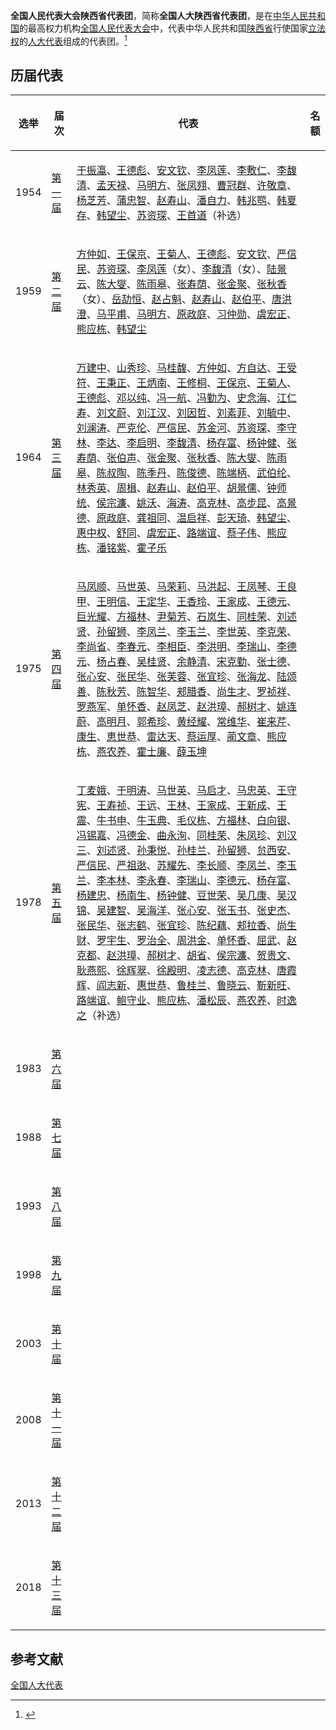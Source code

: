 {{Pathnav|全国人民代表大会|全国人民代表大会代表}}
{{Infobox constituency
|name              = 陕西省代表团
|type              = [[全国人民代表大会|全国人民代表大会]]
|constituency_link = 
|parl_name         = <!-- name of the law making body -->
|map1              = 
|map_size          = 
|image             = 
|map_entity        = 
|map_year          = 
|caption           = 
|district_label    = [[选区|选举单位]]
|district          = 
|region_label      = [[选举人|选举人]]数量
|region            = 
|population        = 
|electorate        = 
|towns             = 
|future            = 
|year              = 1954年
|abolished_label   = 
|abolished         = 
|members_label     = 代表团团长
|members           = 
|seats             = 
|elects_howmany    = 
|local_council_label = [[地方各级人民代表大会|省级人大]]
|local_council     = [[陕西省人民代表大会|陕西省人民代表大会]]
|next              = 
|previous          = 
|blank1_name       = 选举方式
|blank1_info       = 人大选举产生
}}
'''全国人民代表大会陕西省代表团'''，简称'''全国人大陕西省代表团'''，是在[[中华人民共和国|中华人民共和国]]的最高权力机构[[全国人民代表大会|全国人民代表大会]]中，代表中华人民共和国[[陕西省|陕西省]]行使国家[[立法权|立法权]]的[[人大代表|人大代表]]组成的代表团。<ref>{{Cite book|title=中华人民共和国职官志|author=何虎生, 李耀东, 向常福主编|publisher=中国社会出版社|year=2003|isbn=9787800883934|location=北京|pages=}}</ref>

== 历届代表 ==
{| class="wikitable"
|-
! style="width: 5%" |选举
! style="width: 8%" |届次
! 代表
! 名额
|-
! 1954
! [[第一届全国人民代表大会代表名单|第一届]]
| [[于振瀛|于振瀛]]、[[王德彪|王德彪]]、[[安文钦|安文钦]]、[[李凤莲|李凤莲]]、[[李敷仁|李敷仁]]、[[李馥清|李馥清]]、[[孟天禄|孟天禄]]、[[马明方|马明方]]、[[张凤翙|张凤翙]]、[[曹冠群|曹冠群]]、[[许敬章|许敬章]]、[[杨芝芳|杨芝芳]]、[[蒲忠智|蒲忠智]]、[[赵寿山|赵寿山]]、[[潘自力|潘自力]]、[[韩兆鹗|韩兆鹗]]、[[韩夏存|韩夏存]]、[[韩望尘|韩望尘]]、[[苏资琛|苏资琛]]、[[王首道|王首道]]（补选）
|
|-
! 1959
! [[第二届全国人民代表大会代表名单|第二届]]
| [[方仲如|方仲如]]、[[王保京|王保京]]、[[王菊人|王菊人]]、[[王德彪|王德彪]]、[[安文钦|安文钦]]、[[严信民|严信民]]、[[苏资琛|苏资琛]]、[[李凤莲|李凤莲]]（女）、[[李馥清|李馥清]]（女）、[[陆景云|陆景云]]、[[陈大燮|陈大燮]]、[[陈雨皋|陈雨皋]]、[[张寿荫|张寿荫]]、[[张金聚|张金聚]]、[[张秋香|张秋香]]（女）、[[岳劼恒|岳劼恒]]、[[赵占魁|赵占魁]]、[[赵寿山|赵寿山]]、[[赵伯平|赵伯平]]、[[唐洪澄|唐洪澄]]、[[马平甫|马平甫]]、[[马明方|马明方]]、[[原政庭|原政庭]]、[[习仲勋|习仲勋]]、[[虞宏正|虞宏正]]、[[熊应栋|熊应栋]]、[[韩望尘|韩望尘]]
|
|-
! 1964
! [[第三届全国人民代表大会代表名单|第三届]]
| [[万建中|万建中]]、[[山秀珍|山秀珍]]、[[马桂馥|马桂馥]]、[[方仲如|方仲如]]、[[方自达|方自达]]、[[王受符|王受符]]、[[王秉正|王秉正]]、[[王炳南|王炳南]]、[[王修桐|王修桐]]、[[王保京|王保京]]、[[王菊人|王菊人]]、[[王德彪|王德彪]]、[[邓以纯|邓以纯]]、[[冯一航|冯一航]]、[[冯勤为|冯勤为]]、[[史念海|史念海]]、[[江仁寿|江仁寿]]、[[刘文蔚|刘文蔚]]、[[刘江汉|刘江汉]]、[[刘因哲|刘因哲]]、[[刘素菲|刘素菲]]、[[刘毓中|刘毓中]]、[[刘澜涛|刘澜涛]]、[[严克伦|严克伦]]、[[严信民|严信民]]、[[苏金河|苏金河]]、[[苏资琛|苏资琛]]、[[李守林|李守林]]、[[李达|李达]]、[[李启明|李启明]]、[[李馥清|李馥清]]、[[杨存富|杨存富]]、[[杨钟健|杨钟健]]、[[张寿荫|张寿荫]]、[[张伯声|张伯声]]、[[张金聚|张金聚]]、[[张秋香|张秋香]]、[[陈大燮|陈大燮]]、[[陈雨皋|陈雨皋]]、[[陈叔陶|陈叔陶]]、[[陈季丹|陈季丹]]、[[陈俊德|陈俊德]]、[[陈端柄|陈端柄]]、[[武伯纶|武伯纶]]、[[林秀英|林秀英]]、[[周楫|周楫]]、[[赵寿山|赵寿山]]、[[赵伯平|赵伯平]]、[[胡景儒|胡景儒]]、[[钟师统|钟师统]]、[[侯宗濂|侯宗濂]]、[[姚沃|姚沃]]、[[海涛|海涛]]、[[高克林|高克林]]、[[高步昆|高步昆]]、[[高景德|高景德]]、[[原政庭|原政庭]]、[[龚祖同|龚祖同]]、[[温启祥|温启祥]]、[[彭天琦|彭天琦]]、[[韩望尘|韩望尘]]、[[惠中权|惠中权]]、[[舒同|舒同]]、[[虞宏正|虞宏正]]、[[路端谊|路端谊]]、[[蔡子伟|蔡子伟]]、[[熊应栋|熊应栋]]、[[潘铭紫|潘铭紫]]、[[霍子乐|霍子乐]]
|
|-
! 1975
! [[第四届全国人民代表大会代表名单|第四届]]
| [[马凤顺|马凤顺]]、[[马世英|马世英]]、[[马荣莉|马荣莉]]、[[马洪起|马洪起]]、[[王凤琴|王凤琴]]、[[王良甲|王良甲]]、[[王明信|王明信]]、[[王定华|王定华]]、[[王香玲|王香玲]]、[[王家成|王家成]]、[[王德元|王德元]]、[[巨光耀|巨光耀]]、[[方福林|方福林]]、[[尹菊芳|尹菊芳]]、[[石岚生|石岚生]]、[[同桂荣|同桂荣]]、[[刘述贤|刘述贤]]、[[孙留狮|孙留狮]]、[[李凤兰_(画家)|李凤兰]]、[[李玉兰_(1937年)|李玉兰]]、[[李世英|李世英]]、[[李克荣|李克荣]]、[[李尚省|李尚省]]、[[李春元|李春元]]、[[李相臣|李相臣]]、[[李洪明|李洪明]]、[[李瑞山|李瑞山]]、[[李德元|李德元]]、[[杨占春|杨占春]]、[[吴桂贤|吴桂贤]]、[[余静清|余静清]]、[[宋克勤|宋克勤]]、[[张士德|张士德]]、[[张心安|张心安]]、[[张民华|张民华]]、[[张芙蓉|张芙蓉]]、[[张宜珍|张宜珍]]、[[张海龙|张海龙]]、[[陆颂善|陆颂善]]、[[陈秋芳|陈秋芳]]、[[陈智华|陈智华]]、[[郏腊香|郏腊香]]、[[尚生才|尚生才]]、[[罗祯祥|罗祯祥]]、[[罗燕军|罗燕军]]、[[单怀香|单怀香]]、[[赵凤芝|赵凤芝]]、[[赵洪璋|赵洪璋]]、[[郝树才|郝树才]]、[[姚连蔚|姚连蔚]]、[[高明月|高明月]]、[[郭希珍|郭希珍]]、[[黄经耀|黄经耀]]、[[常维华|常维华]]、[[崔来芹|崔来芹]]、[[康生|康生]]、[[恵世恭|恵世恭]]、[[雷达天|雷达天]]、[[蔡运厚|蔡运厚]]、[[蔺文章|蔺文章]]、[[熊应栋|熊应栋]]、[[燕农养|燕农养]]、[[霍士廉|霍士廉]]、[[薛玉坤|薛玉坤]]
|
|-
! 1978
! [[第五届全国人民代表大会代表名单|第五届]]
| [[丁麦娥|丁麦娥]]、[[于明涛|于明涛]]、[[马世英|马世英]]、[[马启才|马启才]]、[[马忠英|马忠英]]、[[王守宪|王守宪]]、[[王寿祯|王寿祯]]、[[王远|王远]]、[[王林|王林]]、[[王家成|王家成]]、[[王新成|王新成]]、[[王震|王震]]、[[牛书申|牛书申]]、[[牛玉典|牛玉典]]、[[毛仪栋|毛仪栋]]、[[方福林|方福林]]、[[白向银|白向银]]、[[冯锡嘉|冯锡嘉]]、[[冯德金|冯德金]]、[[曲永洵|曲永洵]]、[[同桂荣|同桂荣]]、[[朱凤珍|朱凤珍]]、[[刘汉三|刘汉三]]、[[刘述贤|刘述贤]]、[[孙秉悦|孙秉悦]]、[[孙桂兰|孙桂兰]]、[[孙留狮|孙留狮]]、[[贠西安|贠西安]]、[[严信民|严信民]]、[[严祖逖|严祖逖]]、[[苏耀先|苏耀先]]、[[李长顺|李长顺]]、[[李凤兰_(画家)|李凤兰]]、[[李玉兰_(1937年)|李玉兰]]、[[李本林|李本林]]、[[李永春|李永春]]、[[李瑞山|李瑞山]]、[[李德元|李德元]]、[[杨存富|杨存富]]、[[杨建忠|杨建忠]]、[[杨南生|杨南生]]、[[杨钟健|杨钟健]]、[[豆世荣|豆世荣]]、[[吴几康|吴几康]]、[[吴汉锦|吴汉锦]]、[[吴建智|吴建智]]、[[吴海洋_(1934年)|吴海洋]]、[[张心安|张心安]]、[[张玉书|张玉书]]、[[张史杰|张史杰]]、[[张民华|张民华]]、[[张志鹤|张志鹤]]、[[张宜珍|张宜珍]]、[[陈纪藕|陈纪藕]]、[[郏拉香|郏拉香]]、[[尚生财|尚生财]]、[[罗宇生|罗宇生]]、[[罗治全|罗治全]]、[[周洪金|周洪金]]、[[单怀香|单怀香]]、[[屈武|屈武]]、[[赵克都|赵克都]]、[[赵洪璋|赵洪璋]]、[[郝树才|郝树才]]、[[胡省|胡省]]、[[侯宗濂|侯宗濂]]、[[贺贵文|贺贵文]]、[[耿燕熙|耿燕熙]]、[[徐辉翠|徐辉翠]]、[[徐殿明|徐殿明]]、[[凌志德|凌志德]]、[[高克林|高克林]]、[[唐霞辉|唐霞辉]]、[[阎志新|阎志新]]、[[惠世恭|惠世恭]]、[[鲁桂兰|鲁桂兰]]、[[鲁晓云|鲁晓云]]、[[靳新旺|靳新旺]]、[[路端谊|路端谊]]、[[鲍守业|鲍守业]]、[[熊应栋|熊应栋]]、[[潘松辰|潘松辰]]、[[燕农养|燕农养]]、[[时逸之|时逸之]]（补选）
|
|-
! 1983
! [[第六届全国人民代表大会代表名单|第六届]]
|
|
|-
! 1988
! [[第七届全国人民代表大会代表名单|第七届]]
|
|
|-
! 1993
! [[第八届全国人民代表大会代表名单|第八届]]
|
|
|-
! 1998
! [[第九届全国人民代表大会代表名单|第九届]]
|
|
|-
! 2003
! [[第十届全国人民代表大会代表名单|第十届]]
|

|
|-
! 2008
! [[第十一届全国人民代表大会代表名单|第十一届]]
|
|
|-
! 2013
! [[第十二届全国人民代表大会代表名单|第十二届]]
|
|
|-
! 2018
! [[第十三届全国人民代表大会代表名单|第十三届]]
|
|
|}

== 参考文献 ==
{{Reflist|2}}

{{NPC}}
{{全国人民代表大会代表团}}

[[Category:全国人大代表|]]